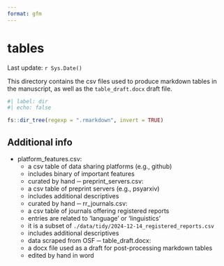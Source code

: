 ```yaml
---
format: gfm
---
```


# tables

Last update: `r Sys.Date()`  

This directory contains the csv files used to produce markdown tables in the manuscript, as well as the `table_draft.docx` draft file.

```r
#| label: dir
#| echo: false

fs::dir_tree(regexp = ".rmarkdown", invert = TRUE)
```

## Additional info

- platform_features.csv: 
  - a csv table of data sharing platforms (e.g., github)
  - includes binary of important features
  - curated by hand
─ preprint_servers.csv:
  - a csv table of preprint servers (e.g., psyarxiv)
  - includes additional descriptives
  - curated by hand
─ rr_journals.csv: 
  - a csv table of journals offering registered reports
  - entries are related to 'language' or 'linguistics'
  - it is a subset of `./data/tidy/2024-12-14_registered_reports.csv`
  - includes additional descriptives
  - data scraped from OSF
─ table_draft.docx:
  - a docx file used as a draft for post-processing markdown tables
  - edited by hand in word
